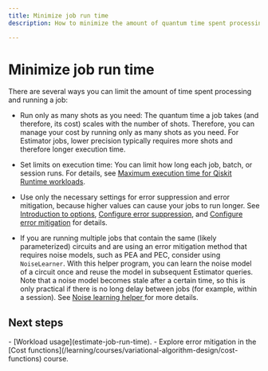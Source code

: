 ```yaml
---
title: Minimize job run time
description: How to minimize the amount of quantum time spent processing and running a job.

---
```


# Minimize job run time

There are several ways you can limit the amount of time spent processing and running a job:

- Run only as many shots as you need: The quantum time a job takes (and therefore, its cost) scales with the number of shots. Therefore, you can manage your cost by running only as many shots as you need. For Estimator jobs, lower precision typically requires more shots and therefore longer execution time.

- Set limits on execution time:  You can limit how long each job, batch, or session runs.  For details, see [Maximum execution time for Qiskit Runtime workloads](max-execution-time).

- Use only the necessary settings for error suppression and error mitigation, because higher values can cause your jobs to run longer. See [Introduction to options](./runtime-options-overview), [Configure error suppression](./configure-error-suppression), and [Configure error mitigation](configure-error-mitigation) for details.

- If you are running multiple jobs that contain the same (likely parameterized) circuits and are using an error mitigation method that requires noise models, such as PEA and PEC, consider using `NoiseLearner`. With this helper program, you can learn the noise model of a circuit once and reuse the model in subsequent Estimator queries. Note that a noise model becomes stale after a certain time, so this is only practical if there is no long delay between jobs (for example, within a session). See [Noise learning helper
](./noise-learning) for more details.

## Next steps

<Admonition type="tip" title="Recommendations">
    - [Workload usage](estimate-job-run-time).
    - Explore error mitigation in the  [Cost functions](/learning/courses/variational-algorithm-design/cost-functions) course.
</Admonition>